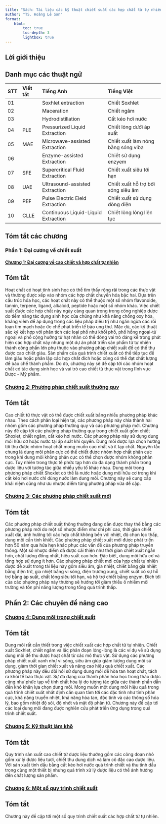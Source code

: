 ```yaml
---
title: "Sách: Tài liệu các kỹ thuật chiết suất các hợp chất từ tự nhiên"
author: "TS. Hoàng Lê Sơn"
format: 
    html: 
        toc: true
        toc-depth: 3
        lightbox: true
---
```


## Lời giới thiệu

## Danh mục các thuật ngữ {#danh-mục-các-thuật-ngữ .unnumbered}

  **STT**   **Viết tắt**   **Tiếng Anh**                         **Tiếng Việt**
  --------- -------------- ------------------------------------- ------------------------------------
  01                       Soxhlet extraction                    Chiết Soxhlet
  02                       Maceration                            Chiết ngâm
  03                       Hydrodistillation                     Cất kéo hơi nước
  04        PLE            Pressurized Liquid Extraction         Chiết lỏng dưới áp suất
  05        MAE            Microwave-assisted Extraction         Chiết xuất làm nóng bằng sóng viba
  06                       Enzyme-assisted Extraction            Chiết sử dụng enzyem
  07        SFE            Supercritical Fluid Extraction        Chiết xuất siêu tới hạn
  08        UAE            Ultrasound-assisted Extraction        Chiết xuất hỗ trợ bởi sóng siêu âm
  09        PEF            Pulse Electric Eield Extraction       Chiết xuất sử dụng dòng điện
  10        CLLE           Continuous Liquid-Liquid Extraction   Chiết lỏng lỏng liên tục

## Tóm tắt các chương
### Phần 1: Đại cương về chiết suất
#### [Chương 1: Đại cương về cao chiết và hợp chất tự nhiên](../KyThuatChietXuat/part_1/chapter_1.qmd)

:::{.callout-note}
## Tóm tắt
Hoạt chất có hoạt tính sinh học có thể tìm thấy rộng rãi trong các thực vật và thường được xếp vào nhóm các hợp chất chuyển hóa bậc hai. Dựa trên cấu trúc hóa học, các hoạt chất này có thể thuộc một số nhóm flavonoide, tannin, terpene, ligand, alkaloid, peptide hoặc một số nhóm khác. Việc chiết suất được các hợp chất này ngày càng quan trọng trong công nghiệp dược do tiềm năng tác dụng sinh học của chúng như khả năng chống oxy hóa, kháng viêm để áp dụng trong các liệu pháp điều trị như ngăn ngừa các rối loạn tim mạch hoặc ức chế phát triển tế bào ung thư. Mặc dù, các kỹ thuật sắc ký kết hợp với phân tích các loại phổ như khối phổ, phổ hồng ngoại-tử ngoại và phổ cộng hưởng tử hạt nhân có thể đóng vai trò đáng kể trong phát hiện các hợp chất này nhưng một dự án phát triển sản phẩm từ tự nhiên thành công phần lớn phụ thuộc vào phương pháp chiết xuất để có thể thu được cao chiết giàu. Sản phẩm của quá trình chiết xuất có thể tiếp tục để làm giàu hoặc phân lập các hợp chất đích hoặc cũng có thể đạt chất lượng để bào chế thành phẩm. Do đó, chương này sẽ đề cập tới các nhóm hoạt chất có tác dụng sinh học và vai trò cao chiết từ thực vật trong lĩnh vực Dược - Mỹ phẩm.
:::

### [Chương 2: Phương pháp chiết suất thường quy](../KyThuatChietXuat/part_1/chapter_2.qmd)

:::{.callout-note}
## Tóm tắt
Cao chiết từ thực vật có thể được chiết xuất bằng nhiều phương pháp khác nhau. Theo cách phân loại hiện tại, các phương pháp này chia thành hai nhóm gồm các phương pháp thường quy và các phương pháp mới. Chương này đề cập tới các phương pháp thường quy trong chiết xuất gồm chiết Shoxlet, chiết ngâm, cất kéo hơi nước. Các phương pháp này sử dụng dung môi hữu cơ hoặc nước tại áp suất khí quyển. Dung môi được lựa chọn hướng tới thu được nhóm hoạt chất mong muốn cao nhất và ít tạp chất. Nguyên tắc chung là dung môi phân cực có thể chiết được nhóm hợp chất phân cực trong khi dung môi không phân cực có thể chọn được nhóm không phân cực. Tuy nhiên trong thực tế phức tạp hơn do đa dạng thành phần trong dược liệu với tương tác giữa nhiều yếu tố khác nhau. Dung môi trong phương pháp chiết Shoxlet có thể là nước hoặc dung môi hữu cơ trong khi cất kéo hơi nước chỉ dùng nước làm dung môi. Chương này sẽ cung cấp khái niệm cũng như ưu nhược điểm từng phương pháp vừa đề cập.
:::

### [Chương 3: Các phương pháp chiết suất mới](../KyThuatChietXuat/part_1/chapter_3.qmd)

:::{.callout-note}
## Tóm tắt
Các phương pháp chiết xuất thông thường đang dần được thay thế bằng các phương pháp mới do một số nhược điểm như chí phí cao, thời gian chiết xuất dài, ảnh hưởng tới các hợp chất không bền với nhiệt, độ chọn lọc thấp, dung môi cần tinh khiết. Các phương pháp chiết xuất mới được phát triển hơn 50 năm qua hứa hẹn khác phục các vấn đề của phương pháp truyền thống. Một số nhược điểm đã được cải thiện như thời gian chiết xuất ngắn hơn, chất lượng đồng nhất, hiệu suất cao hơn. Đặc biệt, dung môi hữu cơ và tổng hợp sử dụng ít hơn. Các phương pháp chiết mới của hợp chất tự nhiên được đề xuất trong tài liệu này gồm siêu âm, gia nhiệt, chiết bằng gia nhiệt bằng điện trở, gia nhiệt bằng vi sóng, điện trường xung, chiết suất có sự hỗ trợ bằng áp suất, chất lỏng siêu tới hạn, và hộ trợ chiết bằng enzym. Đích tới của các phương pháp này thường sẽ hướng tới giảm thiểu ô nhiễm môi trường và tốn phí năng lượng trong tổng quá trình thấp.
:::
## Phần 2: Các chuyên đề nâng cao

### [Chương 4: Dung môi trong chiết suất](../KyThuatChietXuat/part_2/chapter_4.qmd)

:::{.callout-note}
## Tóm tắt
Dung môi rất cần thiết trong việc chiết xuất các hợp chất từ tự nhiên. Chiết xuất Soxhlet, chiết ngâm và lắc phân đoạn lỏng-lỏng là các ví dụ về sử dụng dung môi để thu được hoạt chất từ các mô thực vật. Sử dụng các phương pháp chiết xuất xanh như vi sóng, siêu âm giúp giảm lượng dung môi sử dụng, giảm thời gian chiết xuất và nâng cao hiệu quả chiết xuất. Các phương pháp này đều đỏi hỏi sử dụng dung môi để hòa tan hoạt chất, tách ra khỏi tế bào thực vật. Sự đa dạng của thành phần hóa học trong thảo dược cũng như phức tạp về tính chất hóa lý do tương tác giữa các thành phần dẫn đến khó khăn lựa chọn dung môi. Mong muốn một dung môi hiệu quả trong quá trình chiết xuất nhất định cần quan tâm tới các đặc tính như tính phân cực, khả năng truyền nhiệt, khả năng hòa tan, độc tính và các thông số hóa lý, bao gồm nhiệt độ sôi, độ nhớt và mật độ phân tử. Chương này đề cập tới các loại dung môi đang được nghiên cứu phát triển ứng dụng trong quá trình chiết suất.
:::

### [Chương 5: Kỹ thuật làm khô](../KyThuatChietXuat/part_2/chapter_5.qmd)

:::{.callout-note}
## Tóm tắt
Quy trình sản xuất cao chiết từ dược liệu thường gồm các công đoạn nhỏ gồm xử lý dược liệu tươi, chiết thu dung dịch và làm cô đặc cao dược liệu. Với sản xuất tinh dầu bằng cất kéo hơi nước quá trình chiết và thu tinh dầu trong cùng một thiết bị nhưng quá trình xử lý dược liệu có thể ảnh hưởng đến chất lượng sản phẩm.
:::

### [Chương 6: Một số quy trình chiết suất](../KyThuatChietXuat/part_2/chapter_6.qmd)

:::{.callout-note}
## Tóm tắt
Chương này đề cập tới một số quy trình chiết suất các hợp chất từ tự nhiên.
:::

